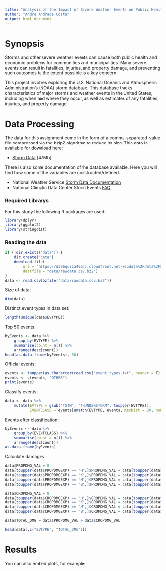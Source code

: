 ```yaml
---
title: "Analysis of the Impact of Severe Weather Events on Public Health and Economy"
author: "Andre Andrade Costa"
output: html_document
---
```


# Synopsis
Storms and other severe weather events can cause both public health and economic problems for communities and municipalities. Many severe events can result in fatalities, injuries, and property damage, and preventing such outcomes to the extent possible is a key concern.

This project involves exploring the U.S. National Oceanic and Atmospheric Administration's (NOAA) storm database. This database tracks characteristics of major storms and weather events in the United States, including when and where they occur, as well as estimates of any fatalities, injuries, and property damage.

# Data Processing
The data for this assignment come in the form of a comma-separated-value file compressed via the bzip2 algorithm to reduce its size. This data is available for download here:

* [Storm Data](https://d396qusza40orc.cloudfront.net/repdata%2Fdata%2FStormData.csv.bz2) [47Mb]

There is also some documentation of the database available. Here you will find how some of the variables are constructed/defined.

* National Weather Service [Storm Data Documentation](https://d396qusza40orc.cloudfront.net/repdata%2Fpeer2_doc%2Fpd01016005curr.pdf)
* National Climatic Data Center Storm Events [FAQ](https://d396qusza40orc.cloudfront.net/repdata%2Fpeer2_doc%2FNCDC%20Storm%20Events-FAQ%20Page.pdf)


### Required Librarys

For this study the following  R packages are used:

```r
library(dplyr)
library(ggplot2)
library(stringdist)
```



### Reading the data



```r
if (!dir.exists("data")) {
    dir.create("data")
    download.file(
        url = "https://d396qusza40orc.cloudfront.net/repdata%2Fdata%2FStormData.csv.bz2", 
        destfile = "data/rawdata.csv.bz2")
}
data <- read.csv(bzfile("data/rawdata.csv.bz2"))
```


Size of data:
```r
dim(data)
```


Distinct event types in data set:
```r
length(unique(data$EVTYPE))
```

Top 50 events:
```r
byEvents <- data %>%
    group_by(EVTYPE) %>%
    summarise(count = n()) %>%
    arrange(desc(count))
head(as.data.frame(byEvents), 50)
```


Official events:
```r
events <- toupper(as.character(read.csv("event_types.txt", header = F)[,]))
events <- c(events, "OTHER")
print(events)
```


Classify events:
```r

data <- data %>% 
    mutate(EVTYPE = gsub("TSTM", "THUNDERSTORM", toupper(EVTYPE)),
           EVENTCLASS = events[amatch(EVTYPE, events, maxDist = 20, nomatch = 49)])

```


Events after classification:

```r
byEvents <- data %>%
    group_by(EVENTCLASS) %>%
    summarise(count = n()) %>%
    arrange(desc(count))
as.data.frame(byEvents)
```

Calculate damages
```r

data$PROPDMG_VAL = 0
data[toupper(data$PROPDMGEXP) == "H",]$PROPDMG_VAL = data[toupper(data$PROPDMGEXP) == "H",]$PROPDMG * 100
data[toupper(data$PROPDMGEXP) == "K",]$PROPDMG_VAL = data[toupper(data$PROPDMGEXP) == "K",]$PROPDMG * 1000
data[toupper(data$PROPDMGEXP) == "M",]$PROPDMG_VAL = data[toupper(data$PROPDMGEXP) == "M",]$PROPDMG * 1000000
data[toupper(data$PROPDMGEXP) == "B",]$PROPDMG_VAL = data[toupper(data$PROPDMGEXP) == "B",]$PROPDMG * 1000000000

data$CROPDMG_VAL = 0
data[toupper(data$CROPDMGEXP) == "H",]$CROPDMG_VAL = data[toupper(data$CROPDMGEXP) == "H",]$CROPDMG * 100
data[toupper(data$CROPDMGEXP) == "K",]$CROPDMG_VAL = data[toupper(data$CROPDMGEXP) == "K",]$CROPDMG * 1000
data[toupper(data$CROPDMGEXP) == "M",]$CROPDMG_VAL = data[toupper(data$CROPDMGEXP) == "M",]$CROPDMG * 1000000
data[toupper(data$CROPDMGEXP) == "B",]$CROPDMG_VAL = data[toupper(data$CROPDMGEXP) == "B",]$CROPDMG * 1000000000

data$TOTAL_DMG = data$PROPDMG_VAL + data$CROPDMG_VAL

head(data[,c("EVTYPE", "TOTAL_DMG")])

```

# Results




You can also embed plots, for example:

```r

```

